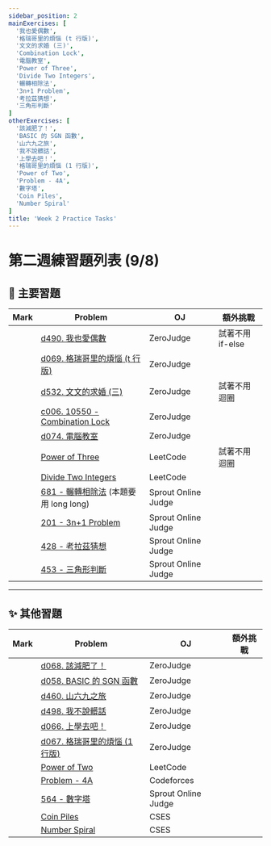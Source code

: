 ```yaml
---
sidebar_position: 2
mainExercises: [
  '我也愛偶數',
  '格瑞哥里的煩惱 (t 行版)',
  '文文的求婚 (三)',
  'Combination Lock',
  '電腦教室',
  'Power of Three',
  'Divide Two Integers',
  '輾轉相除法',
  '3n+1 Problem',
  '考拉茲猜想',
  '三角形判斷'
]
otherExercises: [
  '該減肥了！',
  'BASIC 的 SGN 函數',
  '山六九之旅',
  '我不說髒話',
  '上學去吧！',
  '格瑞哥里的煩惱 (1 行版)',
  'Power of Two',
  'Problem - 4A',
  '數字塔',
  'Coin Piles',
  'Number Spiral'
]
title: 'Week 2 Practice Tasks'
---
```


<DisplayProgress names={frontMatter.mainExercises} title="🌟 主要習題進度" />
<DisplayProgress names={frontMatter.otherExercises} title="✨ 其他習題進度" />

# 第二週練習題列表 (9/8)

## 🌟 主要習題

| Mark | Problem | OJ | 額外挑戰 |
|------|---------|----|-----------|
| <LocalButton name='我也愛偶數' /> | [d490. 我也愛偶數](https://zerojudge.tw/ShowProblem?problemid=d490) | ZeroJudge | 試著不用 if-else |
| <LocalButton name='格瑞哥里的煩惱 (t 行版)' /> | [d069. 格瑞哥里的煩惱 (t 行版)](https://zerojudge.tw/ShowProblem?problemid=d069) | ZeroJudge |  |
| <LocalButton name='文文的求婚 (三)' /> | [d532. 文文的求婚 (三)](https://zerojudge.tw/ShowProblem?problemid=d532) | ZeroJudge | 試著不用迴圈 |
| <LocalButton name='Combination Lock' /> | [c006. 10550 - Combination Lock](https://zerojudge.tw/ShowProblem?problemid=c006) | ZeroJudge |  |
| <LocalButton name='電腦教室' /> | [d074. 電腦教室](https://zerojudge.tw/ShowProblem?problemid=d074) | ZeroJudge |  |
| <LocalButton name='Power of Three' /> | [Power of Three](https://leetcode.com/problems/power-of-three/) | LeetCode | 試著不用迴圈 |
| <LocalButton name='Divide Two Integers' /> | [Divide Two Integers](https://leetcode.com/problems/divide-two-integers/) | LeetCode |  |
| <LocalButton name='輾轉相除法' /> | [681 - 輾轉相除法](https://tioj.sprout.tw/problems/681) (本題要用 long long) | Sprout Online Judge |  |
| <LocalButton name='3n+1 Problem' /> | [201 - 3n+1 Problem](https://tioj.sprout.tw/problems/201) | Sprout Online Judge |  |
| <LocalButton name='考拉茲猜想' /> | [428 - 考拉茲猜想](https://tioj.sprout.tw/problems/428) | Sprout Online Judge |  |
| <LocalButton name='三角形判斷' /> | [453 - 三角形判斷](https://tioj.sprout.tw/problems/453) | Sprout Online Judge |  |

---

## ✨ 其他習題

| Mark | Problem | OJ | 額外挑戰 |
|------|---------|----|-----------|
| <LocalButton name='該減肥了！' /> | [d068. 該減肥了！](https://zerojudge.tw/ShowProblem?problemid=d068) | ZeroJudge |  |
| <LocalButton name='BASIC 的 SGN 函數' /> | [d058. BASIC 的 SGN 函數](https://zerojudge.tw/ShowProblem?problemid=d058) | ZeroJudge |  |
| <LocalButton name='山六九之旅' /> | [d460. 山六九之旅](https://zerojudge.tw/ShowProblem?problemid=d460) | ZeroJudge |  |
| <LocalButton name='我不說髒話' /> | [d498. 我不說髒話](https://zerojudge.tw/ShowProblem?problemid=d498) | ZeroJudge |  |
| <LocalButton name='上學去吧！' /> | [d066. 上學去吧！](https://zerojudge.tw/ShowProblem?problemid=d066) | ZeroJudge |  |
| <LocalButton name='格瑞哥里的煩惱 (1 行版)' /> | [d067. 格瑞哥里的煩惱 (1 行版)](https://zerojudge.tw/ShowProblem?problemid=d067) | ZeroJudge |  |
| <LocalButton name='Power of Two' /> | [Power of Two](https://leetcode.com/problems/power-of-two/) | LeetCode |  |
| <LocalButton name='Problem - 4A' /> | [Problem - 4A](https://codeforces.com/problemset/problem/4/A) | Codeforces |  |
| <LocalButton name='數字塔' /> | [564 - 數字塔](https://tioj.sprout.tw/problems/564) | Sprout Online Judge |  |
| <LocalButton name='Coin Piles' /> | [Coin Piles](https://cses.fi/problemset/task/1754) | CSES |  |
| <LocalButton name='Number Spiral' /> | [Number Spiral](https://cses.fi/problemset/task/1071) | CSES |  |
